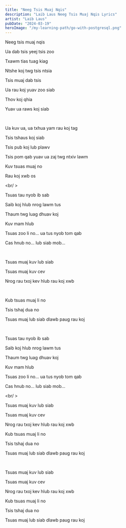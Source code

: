 ```yaml
---
title: "Neeg Tsis Muaj Nqis"
description: "Laib Laus Neeg Tsis Muaj Nqis Lyrics"
artist: "Laib Laus"
pubDate: "2024-03-19"
heroImage: "/my-learning-path/go-with-postgresql.png"
---
```


Neeg tsis muaj nqis

Ua dab tsis yeej tsis zoo

Txawm tias tuag kiag

Ntshe koj twg tsis ntsia

Tsis muaj dab tsis

Ua rau koj yuav zoo siab

Thov koj qhia

Yuav ua raws koj siab

<br />

Ua kuv ua, ua txhua yam rau koj tag

Tsis tshaus koj siab

Tsis pub koj lub plawv

Tsis pom qab yuav ua zaj twg ntxiv lawm

Kuv tsuas muaj no

Rau koj xwb os

<br/ >

Tsuas tau nyob ib sab

Saib koj hlub nrog lawm tus

Thaum twg luag dhuav koj

Kuv mam hlub

Tsuas zoo li no... ua tus nyob tom qab

Cas hnub no... lub siab mob...

<br />

Tsuas muaj kuv lub siab

Tsuas muaj kuv cev

Nrog rau txoj kev hlub rau koj xwb

<br />

Kub tsuas muaj li no

Tsis tshaj dua no

Tsuas muaj lub siab dlawb paug rau koj

<br />

Tsuas tau nyob ib sab

Saib koj hlub nrog lawm tus

Thaum twg luag dhuav koj

Kuv mam hlub

Tsuas zoo li no... ua tus nyob tom qab

Cas hnub no... lub siab mob...

<br/ >

Tsuas muaj kuv lub siab

Tsuas muaj kuv cev

Nrog rau txoj kev hlub rau koj xwb

Kub tsuas muaj li no

Tsis tshaj dua no

Tsuas muaj lub siab dlawb paug rau koj

<br />

Tsuas muaj kuv lub siab

Tsuas muaj kuv cev

Nrog rau txoj kev hlub rau koj xwb

Kub tsuas muaj li no

Tsis tshaj dua no

Tsuas muaj lub siab dlawb paug rau koj
